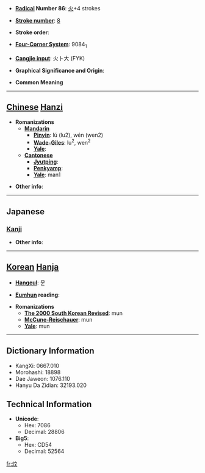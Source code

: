 * '''[[Wiktionary:Chinese radical index| Radical]] Number 86''': [[Wiktionary:Chinese radical index 火|火]]+4 strokes

* '''[[Wiktionary:Chinese total strokes index|Stroke number]]''': [[Wiktionary:Chinese total strokes index 8|8]]

* '''Stroke order''': 

* '''[[Wiktionary:Chinese four corner index|Four-Corner System]]''': 9084<sub>1</sub>

* '''[[Wiktionary:Chinese Cangjie index|Cangjie input]]''': 火卜大 (FYK)

* '''Graphical Significance and Origin''': 

* '''Common Meaning'''

----

== [[Chinese]] [[Hanzi]] ==

* '''Romanizations'''
** '''[[Mandarin]]'''
*** '''[[Pinyin]]''': lú (lu2), wén (wen2)
*** '''[[Wade-Giles]]''': lu<sup>2</sup>, wen<sup>2</sup>
*** '''[[Yale]]''': 
** '''[[Cantonese]]'''
*** '''[[Jyutping]]''':
*** '''[[Penkyamp]]''': 
*** '''[[Yale]]''': man1

* '''Other info''': 

----

==Japanese==
===[[Kanji]]===
{{kanji|on readings=[[ぶん]] (bun), [[もん]] (mon)
|kun readings=[[あたたか]] (atataka)
}}

* '''Other info''':  

----

== [[Korean]] [[Hanja]] ==

* '''[[Hangeul]]''': 문

* '''[[Eumhun]] reading''': 

* '''Romanizations'''
** '''[[The 2000 South Korean Revised Romanization|The 2000 South Korean Revised]]''': mun
** '''[[McCune-Reischauer]]''': mun
** '''[[Yale]]''': mun

----

== Dictionary Information ==

* KangXi: 0667.010
* Morohashi: 18898
* Dae Jaweon: 1076.110
* Hanyu Da Zidian: 32193.020

== Technical Information ==

* '''Unicode''':
** Hex: 7086
** Decimal: 28806
* '''Big5''':
** Hex: CD54
** Decimal: 52564

[[fr:炆]]
